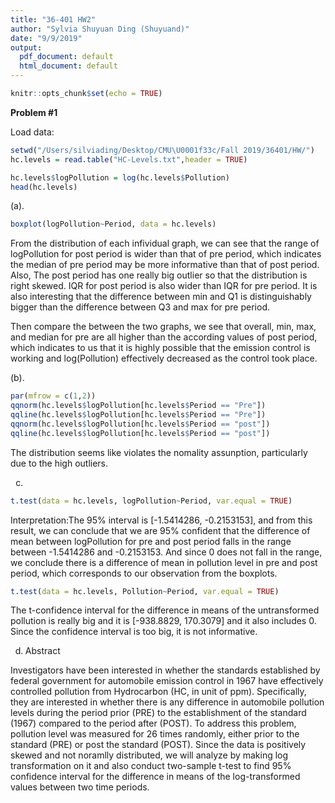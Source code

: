 ```yaml
---
title: "36-401 HW2"
author: "Sylvia Shuyuan Ding (Shuyuand)"
date: "9/9/2019"
output:
  pdf_document: default
  html_document: default
---
```


```r
knitr::opts_chunk$set(echo = TRUE)
```

**Problem #1**

Load data: 

```r
setwd("/Users/silviading/Desktop/CMU\U0001f33c/Fall 2019/36401/HW/")
hc.levels = read.table("HC-Levels.txt",header = TRUE)
```

```r
hc.levels$logPollution = log(hc.levels$Pollution)
head(hc.levels)
```

(a). 
```r
boxplot(logPollution~Period, data = hc.levels)
```

From the distribution of each infividual graph, we can see that the range of logPollution for post period is wider than that of pre period, which indicates the median of pre period may be more informative than that of post period. Also, The post period has one really big outlier so that the distribution is right skewed. IQR for post period is also wider than IQR for pre period. It is also interesting that the difference between min and Q1 is distinguishably bigger than the difference between Q3 and max for pre period. 

Then compare the between the two graphs, we see that overall, min, max, and median for pre are all higher than the according values of post period, which indicates to us that it is highly possible that the emission control is working and log(Pollution) effectively decreased as the control took place. 

(b).
```r
par(mfrow = c(1,2))
qqnorm(hc.levels$logPollution[hc.levels$Period == "Pre"])
qqline(hc.levels$logPollution[hc.levels$Period == "Pre"])
qqnorm(hc.levels$logPollution[hc.levels$Period == "post"])
qqline(hc.levels$logPollution[hc.levels$Period == "post"])
```

The distribution seems like violates the nomality assunption, particularly due to the high outliers.

(c)
```r
t.test(data = hc.levels, logPollution~Period, var.equal = TRUE)
```

Interpretation:The 95% interval is [-1.5414286, -0.2153153], and from this result, we can conclude that we are 95% confident that the difference of mean between logPollution for pre and post period falls in the range between -1.5414286 and -0.2153153. And since 0 does not fall in the range, we conclude there is a difference of mean in pollution level in pre and post period, which corresponds to our observation from the boxplots. 

```r
t.test(data = hc.levels, Pollution~Period, var.equal = TRUE)
```

The t-confidence interval for the difference in means of the untransformed pollution is really big and it is [-938.8829, 170.3079] and it also includes 0. Since the confidence interval is too big, it is not informative. 

(d) Abstract

Investigators have been interested in whether the standards established by federal government for automobile emission control in 1967 have effectively controlled pollution from Hydrocarbon (HC, in unit of ppm). Specifically, they are interested in whether there is any difference in automobile pollution levels during the period prior (PRE) to the establishment of the standard (1967) compared to the period after (POST). To address this problem, pollution level was measured for 26 times randomly, either prior to the standard (PRE) or post the standard (POST). Since the data is positively skewed and not noramlly distributed, we will analyze by making log transformation on it and also conduct two-sample t-test to find 95% confidence interval for the difference in means of the log-transformed values between two time periods. 

